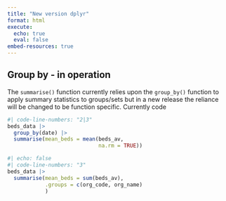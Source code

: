 ```yaml
---
title: "New version dplyr"
format: html
execute:
  echo: true
  eval: false
embed-resources: true  
---
```


## Group by - in operation

The `summarise()` function currently relies upon the `group_by()` function to apply summary statistics to groups/sets but in a new release the reliance will be changed to be function specific. Currently code 

```r
#| code-line-numbers: "2|3"
beds_data |> 
  group_by(date) |>
  summarise(mean_beds = mean(beds_av, 
                             na.rm = TRUE))
```

```r
#| echo: false 
#| code-line-numbers: "3"
beds_data |> 
  summarise(mean_beds = sum(beds_av),
            .groups = c(org_code, org_name)
            )
```
